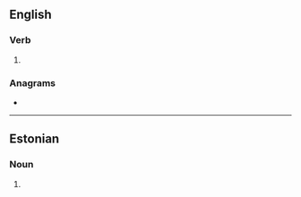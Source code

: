 ==English==

===Verb===
{{head|en|verb form}}

# {{obsolete spelling of|en|seen|nodot=1}}

===Anagrams===
* {{anagrams|en|a=eeens|Neese|neese}}

----

==Estonian==

===Noun===
{{head|et|noun form}}

# {{inflection of|et|seen||acc//gen|s}}